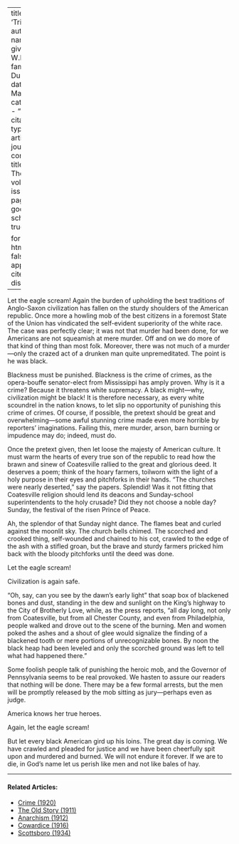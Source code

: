 
---
title: 'Triumph'
author:
  - name:
      given: W.E.B.
      family: Du Bois
date: Mar. 1911
categories: 
  - ""
citation: 
  type: article-journal
  container-title: The Crisis
  volume: 2
  issue: 5
  page: 195
google-scholar: true

format:
  html:
    toc: false
    appendix-cite-as: display
---




Let the eagle scream! Again the burden of upholding the best traditions of Anglo-Saxon civilization has fallen on the sturdy shoulders of the American republic. Once more a howling mob of the best citizens in a foremost State of the Union has vindicated the self-evident superiority of the white race. The case was perfectly clear; it was not that murder had been done, for we Americans are not squeamish at mere murder. Off and on we do more of that kind of thing than most folk. Moreover, there was not much of a murder---only the crazed act of a drunken man quite unpremeditated. The point is he was black.

Blackness must be punished. Blackness is the crime of crimes, as the opera-bouffe senator-elect from Mississippi has amply proven. Why is it a crime? Because it threatens white supremacy. A black might---why, civilization might be black! It is therefore necessary, as every white scoundrel in the nation knows, to let slip no opportunity of punishing this crime of crimes. Of course, if possible, the pretext should be great and overwhelming---some awful stunning crime made even more horrible by reporters' imaginations. Failing this, mere murder, arson, barn burning or impudence may do; indeed, must do. 

Once the pretext given, then let loose the majesty of American culture. It must warm the hearts of every true son of the republic to read how the brawn and sinew of Coatesville rallied to the great and glorious deed. It deserves a poem; think of the hoary farmers, toilworn with the light of a holy purpose in their eyes and pitchforks in their hands. "The churches were nearly deserted," say the papers. Splendid! Was it not fitting that Coatesville religion should lend its deacons and Sunday-school superintendents to the holy crusade? Did they not choose a noble day? Sunday, the festival of the risen Prince of Peace. 

Ah, the splendor of that Sunday night dance. The flames beat and curled against the moonlit sky. The church bells chimed. The scorched and crooked thing, self-wounded and chained to his cot, crawled to the edge of the ash with a stifled groan, but the brave and sturdy farmers pricked him back with the bloody pitchforks until the deed was done. 

Let the eagle scream! 

Civilization is again safe. 

"Oh, say, can you see by the dawn's early light" that soap box of blackened bones and dust, standing in the dew and sunlight on the King's highway to the City of Brotherly Love, while, as the press reports, "all day long, not only from Coatesville, but from all Chester County, and even from Philadelphia, people walked and drove out to the scene of the burning. Men and women poked the ashes and a shout of glee would signalize the finding of a blackened tooth or mere portions of unrecognizable bones. By noon the black heap had been leveled and only the scorched ground was left to tell what had happened there." 

Some foolish people talk of punishing the heroic mob, and the Governor of Pennsylvania seems to be real provoked. We hasten to assure our readers that nothing will be done. There may be a few formal arrests, but the men will be promptly released by the mob sitting as jury---perhaps even as judge. 

America knows her true heroes. 

Again, let the eagle scream! 

But let every black American gird up his loins. The great day is coming. We have crawled and pleaded for justice and we have been cheerfully spit upon and murdered and burned. We will not endure it forever. If we are to die, in God's name let us perish like men and not like bales of hay. 

<!-- Similar articles start here -->

<hr>
#### Related Articles:

* [Crime (1920)](/Volumes/19/04/crime.html)
* [The Old Story (1911)](/Volumes/01/03/old_story.html)
* [Anarchism (1912)](/Volumes/04/04/anarchism.html)
* [Cowardice (1916)](/Volumes/12/06/cowardice.html)
* [Scottsboro (1934)](/Volumes/41/01/scottsboro.html)

<!-- Similar articles end here -->